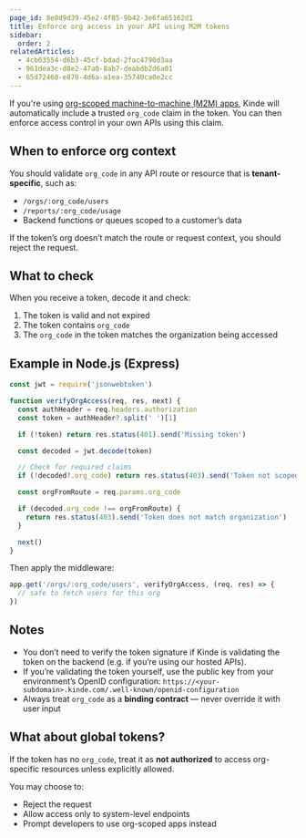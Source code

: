 ```yaml
---
page_id: 8e0d9d39-45e2-4f85-9b42-3e6fa65162d1
title: Enforce org access in your API using M2M tokens
sidebar:
  order: 2
relatedArticles:
  - 4cb63554-d6b3-45cf-bdad-2fac4790d3aa
  - 961dea3c-d8e2-47a0-8ab7-deabdb2d6a01
  - 65d72460-e870-4d6a-a1ea-35740ca0e2cc
---
```


If you're using [org-scoped machine-to-machine (M2M) apps](/machine-to-machine-applications/organization-scoped-m2m-apps/m2m-applications-for-organizations/), Kinde will automatically include a trusted `org_code` claim in the token. You can then enforce access control in your own APIs using this claim.


## When to enforce org context

You should validate `org_code` in any API route or resource that is **tenant-specific**, such as:

- `/orgs/:org_code/users`
- `/reports/:org_code/usage`
- Backend functions or queues scoped to a customer’s data

If the token’s org doesn’t match the route or request context, you should reject the request.

## What to check

When you receive a token, decode it and check:

1. The token is valid and not expired
2. The token contains `org_code`
3. The `org_code` in the token matches the organization being accessed

## Example in Node.js (Express)

```js
const jwt = require('jsonwebtoken')

function verifyOrgAccess(req, res, next) {
  const authHeader = req.headers.authorization
  const token = authHeader?.split(' ')[1]

  if (!token) return res.status(401).send('Missing token')

  const decoded = jwt.decode(token)

  // Check for required claims
  if (!decoded?.org_code) return res.status(403).send('Token not scoped to an organization')

  const orgFromRoute = req.params.org_code

  if (decoded.org_code !== orgFromRoute) {
    return res.status(403).send('Token does not match organization')
  }

  next()
}
```

Then apply the middleware:

```js
app.get('/orgs/:org_code/users', verifyOrgAccess, (req, res) => {
  // safe to fetch users for this org
})
```

## Notes

- You don’t need to verify the token signature if Kinde is validating the token on the backend (e.g. if you’re using our hosted APIs).
- If you’re validating the token yourself, use the public key from your environment’s OpenID configuration:
  `https://<your-subdomain>.kinde.com/.well-known/openid-configuration`
- Always treat `org_code` as a **binding contract** — never override it with user input

## What about global tokens?

If the token has no `org_code`, treat it as **not authorized** to access org-specific resources unless explicitly allowed.

You may choose to:
- Reject the request
- Allow access only to system-level endpoints
- Prompt developers to use org-scoped apps instead
